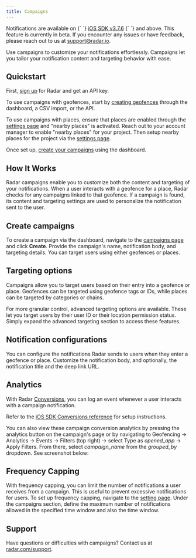```yaml
---
title: Campaigns
---
```



<Alert alertType="info">
  Notifications are available on {` `}
  <a href="https://github.com/radarlabs/radar-sdk-ios/releases/tag/3.7.6">iOS SDK v3.7.6</a>
  {` `} and above.
</Alert>

<Alert alertType="info">
    This feature is currently in beta. If you encounter any issues or have feedback, please reach out to us at <a href="mailto:support@radar.io">support@radar.io</a>.
</Alert>

Use campaigns to customize your notifications effortlessly. Campaigns let you tailor your notification content and targeting behavior with ease.

## Quickstart

First, [sign up](https://radar.com/signup) for Radar and get an API key.

To use campaigns with geofences, start by [creating geofences](/geofences#create-geofences) through the dashboard, a CSV import, or the API.

To use campaigns with places, ensure that places are enabled through the [settings page](https://radar.com/dashboard/settings) and "nearby places" is activated. Reach out to your account manager to enable "nearby places" for your project. Then setup nearby places for the project via the [settings page](https://radar.com/dashboard/settings).

Once set up, [create your campaigns](/campaigns#create-campaigns) using the dashboard.

## How It Works

Radar campaigns enable you to customize both the content and targeting of your notifications. When a user interacts with a geofence for a place, Radar checks for any campaigns linked to that geofence. If a campaign is found, its content and targeting settings are used to personalize the notification sent to the user.

## Create campaigns

To create a campaign via the dashboard, navigate to the [campaigns page](https://radar.com/dashboard/geofencing/campaigns) and click **Create**. Provide the campaign's name, notification body, and targeting details. You can target users using either geofences or places.

## Targeting options
Campaigns allow you to target users based on their entry into a geofence or place. Geofences can be targeted using geofence tags or IDs, while places can be targeted by categories or chains.


For more granular control, advanced targeting options are available. These let you target users by their user ID or their location permission status. Simply expand the advanced targeting section to access these features.

## Notification configurations

You can configure the notifications Radar sends to users when they enter a geofence or place. Customize the notification body, and optionally, the notification title and the deep link URL.

## Analytics

With Radar [Conversions](/api#log-a-conversion), you can log an event whenever a user interacts with a campaign notification.

Refer to the [iOS SDK Conversions reference](/sdk/ios#conversions) for setup instructions.

You can also view these campaign conversion analytics by pressing the analytics button on the campaign's page or by navigating to Geofencing -> Analytics -> Events -> Filters (top right) -> select Type as *opened_app* -> Apply Filters. From there, select *campaign_name* from the *grouped_by* dropdown. See screenshot below: 

## Frequency Capping

With frequency capping, you can limit the number of notifications a user receives from a campaign. This is useful to prevent excessive notifications for users.
To set up frequency capping, navigate to the [setting page](https://radar.com/dashboard/settings).
Under the campaigns section, define the maximum number of notifications allowed in the specified time window and also the time window.

## Support

Have questions or difficulties with campaigns? Contact us at [radar.com/support](https://radar.com/support).
